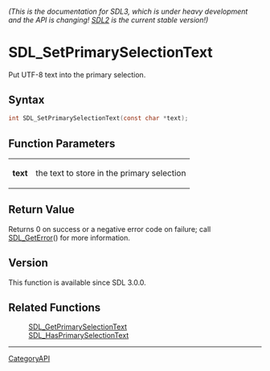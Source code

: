 ====== (This is the documentation for SDL3, which is under heavy development and the API is changing! [https://wiki.libsdl.org/ SDL2] is the current stable version!) ======
= SDL_SetPrimarySelectionText =

Put UTF-8 text into the primary selection.

== Syntax ==

<syntaxhighlight lang='c'>
int SDL_SetPrimarySelectionText(const char *text);
</syntaxhighlight>

== Function Parameters ==

{|
|'''text'''
|the text to store in the primary selection
|}

== Return Value ==

Returns 0 on success or a negative error code on failure; call
[[SDL_GetError]]() for more information.

== Version ==

This function is available since SDL 3.0.0.

== Related Functions ==

:[[SDL_GetPrimarySelectionText]]
:[[SDL_HasPrimarySelectionText]]

----
[[CategoryAPI]]


